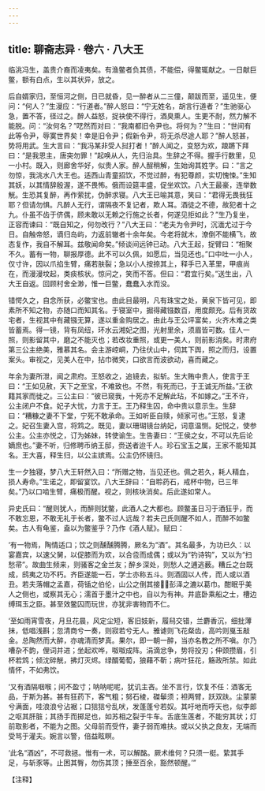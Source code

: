 ```yaml
---
---
---
```

title: 聊斋志异 · 卷六 · 八大王
---

临洮冯生，盖贵介裔而凌夷矣。有渔鳖者负其债，不能偿，得鳖辄献之。一日献巨鳖，额有白点，生以其状异，放之。

后自婿家归，至恒河之侧，日已就昏，见一醉者从二三僮，颠跋而至，遥见生，便问：“何人？”生漫应：“行道者。”醉人怒曰：“宁无姓名，胡言行道者？”生驰驱心急，置不答，径过之。醉人益怒，捉袂使不得行，酒臭熏人。生更不耐，然力解不能脱。问：“汝何名？”呓然而对曰：“我南都旧令尹也。将何为？”生曰：“世间有此等令尹，辱寞世界矣！幸是旧令尹；假新令尹，将无杀尽途人耶？”醉人怒甚，势将用武。生大言曰：“我冯某非受人挝打者！”醉人闻之，变怒为欢，踉蹡下拜曰：“是我恩主，唐突勿罪！”起唤从人，先归治具。生辞之不得。握手行数里，见一小村。既入，则廊舍华好，似贵人家。醉人酲稍解，生始询其姓字。曰：“言之勿惊，我洮水八大王也。适西山青童招饮，不觉过醉，有犯尊颜，实切愧悚。”生知其妖，以其情辞殷渥，遂不畏怖。俄而设筵丰盛，促坐欢饮。八大王最豪，连举数觥。生恐其复醉，再作萦扰，伪醉求寝。八大王已喻其意，笑曰：“君得无畏我狂耶？但请勿惧。凡醉人无行，谓隔夜不复记者，欺人耳。酒徒之不德，故犯者十之九。仆虽不齿于侪偶，顾未敢以无赖之行施之长者，何遂见拒如此？”生乃复坐，正容而谏曰：“既自知之，何勿改行？”八大王曰：“老夫为令尹时，沉湎尤过于今日。自触帝怒，谪归岛屿，力返前辙者十余年矣。今老将就木，潦倒不能横飞，故态复作，我自不解耳。兹敬闻命矣。”倾谈间远钟已动。八大王起，捉臂曰：“相聚不久。蓄有一物，聊报厚德。此不可以久佩，如愿后，当见还也。”口中吐一小人，仅寸许，因以爪掐生臂，痛若肤裂；急以小人按捺其上，释手已入革里，甲痕尚在，而漫漫坟起，类痰核状。惊问之，笑而不答。但曰：“君宜行矣。”送生出，八大王自返。回顾村舍全渺，惟一巨鳖，蠢蠢入水而没。

错愕久之，自念所获，必鳖宝也。由此目最明，凡有珠宝之处，黄泉下皆可见，即素所不知之物，亦随口而知其名。于寝室中，掘得藏镪数百，用度颇充。后有货故宅者，生视其中有藏镪无算，遂以重金购居之。由此与王公坪富矣，火齐木难之类皆蓄焉。得一镜，背有凤纽，环水云湘妃之图，光射里余，须眉皆可数。佳人一照，则影留其中，磨之不能灭也；若改妆重照，或更一美人，则前影消矣。时肃府第三公主绝美，雅慕其名。会主游崆峒，乃往伏山中，伺其下舆，照之而归，设置案头。审视之，见美人在中，拈巾微笑，口欲言而波欲动，喜而藏之。

年余为妻所泄，闻之肃府。王怒收之，追镜去，拟斩。生大贿中贵人，使言于王曰：“王如见赦，天下之至宝，不难致也。不然，有死而已，于王诚无所益。”王欲籍其家而徙之。三公主曰：“彼已窥我，十死亦不足解此玷，不如嫁之。”王不许，公主闭户不食。妃子大忧，力言于王。王乃释生囚，命中贵以意示生。生辞曰：“糟糠之妻不下堂，宁死不敢承命。王如听臣自赎，倾家可也。”王怒，复逮之。妃召生妻入宫，将鸩之。既见，妻以珊瑚镜台纳妃，词意温恻。妃悦之，使参公主。公主亦悦之，订为姊妹，转使谕生。生告妻曰：“王侯之女，不可以先后论嫡庶也。”妻不听，归修聘币纳王邸，赍送者迨千人。珍石宝玉之属，王家不能知其名。王大喜，释生归，以公主嫔焉。公主仍怀镜归。

生一夕独寝，梦八大王轩然入曰：“所赠之物，当见还也。佩之若久，耗人精血，损人寿命。”生诺之，即留宴饮。八大王辞曰：“自聆药石，戒杯中物，已三年矣。”乃以口啮生臂，痛极而醒。视之，则核块消矣。后此遂如常人。

异史氏曰：“醒则犹人，而醉则犹鳖，此酒人之大都也。顾鳖虽日习于酒狂乎，而不敢忘恩，不敢无礼于长者，鳖不过人远哉？若夫己氏则醒不如人，而醉不如鳖矣。古人有龟鉴，盍以为鳖鉴乎？乃作《酒人赋》。赋曰：

‘有一物焉，陶情适口；饮之则醺醺腾腾，厥名为“酒”。其名最多，为功已久：以宴嘉宾，以速父舅，以促膝而为欢，以合卺而成偶；或以为“钓诗钩”，又以为“扫愁帚”。故曲生频来，则骚客之金兰友；醉乡深处，则愁人之逋逃薮。糟丘之台既成，鸱夷之功不朽。齐臣遂能一石，学士亦称五斗。则酒固以人传，而人或以酒丑。若夫落帽之孟嘉，荷锸之伯伦，山公之倒其接，彭泽之漉以葛巾。酣眠乎美人之侧也，或察其无心；濡首于墨汁之中也，自以为有神。井底卧乘船之士，槽边缚珥玉之臣。甚至效鳖囚而玩世，亦犹非害物而不仁。

‘至如雨宵雪夜，月旦花晨，风定尘短，客旧妓新，履舄交错，兰麝香沉，细批薄抹，低唱浅斟；忽清商兮一奏，则寂若兮无人。雅谑则飞花粲齿，高吟则戛玉敲金。总陶然而大醉，亦魂清而梦真。果尔，即一朝一醉，当亦名教之所不嗔。尔乃嘈杂不韵，俚词并进；坐起欢哗，呶呶成阵。涓滴忿争，势将投刃；伸颈攒眉，引杯若鸩；倾沈碎觥，拂灯灭烬。绿醑葡萄，狼藉不靳；病叶狂花，觞政所禁。如此情怀，不如弗饮。

‘又有酒隔咽喉；间不盈寸；呐呐呢呢，犹讥主吝。坐不言行，饮复不任：酒客无品，于斯为甚。甚有狂药下，客气粗；努石棱，磔鬡须；袒两臂，跃双趺。尘蒙蒙兮满面，哇浪浪兮沾裾；口狺狺兮乱吠，发蓬蓬兮若奴。其吁地而呼天也，似李郎之呕其肝脏；其扬手而掷足也，如苏相之裂于牛车。舌底生莲者，不能穷其状；灯前取影者，不能为之图。父母前而受忤，妻子弱而难扶。或以父执之良友，无端而受骂于灌夫。婉言以警，倍益眩瞑。

‘此名“酒凶”，不可救拯。惟有一术，可以解酩。厥术维何？只须一梃。絷其手足，与斩豕等。止困其臀，勿伤其顶；捶至百余，豁然顿醒。’”

【注释】

